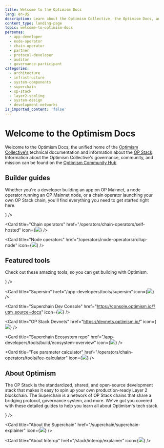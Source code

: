 ```yaml
---
title: Welcome to the Optimism Docs
lang: en-US
description: Learn about the Optimism Collective, the Optimism Docs, and how to get started building with Optimism.
content_type: landing-page
topic: welcome-to-optimism-docs
personas:
  - app-developer
  - node-operator
  - chain-operator
  - partner
  - protocol-developer
  - auditor
  - governance-participant
categories:
  - architecture
  - infrastructure
  - system-components
  - superchain
  - op-stack
  - layer2-scaling
  - system-design
  - development-networks
is_imported_content: 'false'
---
```



# Welcome to the Optimism Docs

Welcome to the Optimism Docs, the unified home of the [Optimism Collective's](/connect/resources/glossary#optimism-collective) technical documentation and information about the [OP Stack](/stack/getting-started).
Information about the Optimism Collective's governance, community, and mission can be found on the [Optimism Community Hub](https://community.optimism.io/docs/governance/).

## Builder guides

Whether you're a developer building an app on OP Mainnet, a node operator running an OP Mainnet node, or a chain operator launching your own OP Stack chain, you'll find everything you need to get started right here.

<Cards>
  <Card title="App developers" href="/app-developers/get-started" icon={<img src="img/icons/terminal-window-line.svg" />} />

  <Card title="Chain operators" href="/operators/chain-operators/self-hosted" icon={<img src="img/icons/instance-line.svg" />} />

  <Card title="Node operators" href="/operators/node-operators/rollup-node" icon={<img src="img/icons/computer-line.svg" />} />
  
</Cards>

## Featured tools

Check out these amazing tools, so you can get building with Optimism.

<Cards>
  <Card title="Superchain faucet" href="https://console.optimism.io/faucet?utm_source=docs" icon={<img src="img/icons/gear.svg" />} />

  <Card title="Supersim" href="/app-developers/tools/supersim" icon={<img src="img/icons/gear.svg" />} />

  <Card title="Superchain Dev Console" href="https://console.optimism.io/?utm_source=docs" icon={<img src="img/icons/gear.svg" />} />

  <Card title="OP Stack Devnets" href="https://devnets.optimism.io/" icon={<img src="img/icons/gear.svg" />} />

  <Card title="Superchain Ecosystem repo" href="/app-developers/tools/build/ecosystem-overview" icon={<img src="img/icons/gear.svg" />} />

  <Card title="Fee parameter calculator" href="/operators/chain-operators/tools/fee-calculator" icon={<img src="img/icons/gear.svg" />} />

</Cards>

## About Optimism

The OP Stack is the standardized, shared, and open-source development stack that makes it easy to spin up your own production-ready Layer 2 blockchain.
The Superchain is a network of OP Stack chains that share a bridging protocol, governance system, and more.
We've got you covered with these detailed guides to help you learn all about Optimism's tech stack.

<Cards>
  <Card title="About the OP Stack" href="/stack/getting-started" icon={<img src="img/icons/book.svg" />} />

  <Card title="About the Superchain" href="/superchain/superchain-explainer" icon={<img src="img/icons/book.svg" />} />

  <Card title="About Interop" href="/stack/interop/explainer" icon={<img src="img/icons/book.svg" />} />
</Cards>
